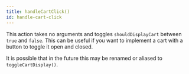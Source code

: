 ```yaml
---
title: handleCartClick()
id: handle-cart-click
---
```


This action takes no arguments and toggles `shouldDisplayCart` between `true` and `false`. This can be useful if you want to implement a cart with a button to toggle it open and closed.

It is possible that in the future this may be renamed or aliased to `toggleCartDisplay()`.
